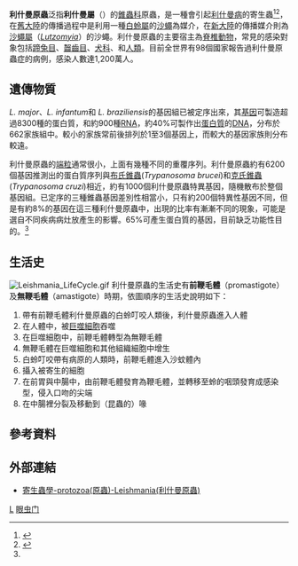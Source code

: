 {{Automatic taxobox
| taxon = Leishmania
| authority = 
| image = Leish_amast_WBC1_DPDx.JPG
| image_caption = 在[[巨噬細胞|巨噬細胞]]內增殖的熱帶利什曼原蟲無鞭毛體（箭頭處）
| subdivision_ranks = 種
| subdivision = 
''L. aethiopica''<br>
''L. amazonensis''<br>
''L. arabica''<br>
''L. archibaldi'' (disputed species)<br>
''L. aristedesi''<br>
''L. (Viannia) braziliensis''<br>
''L. chagasi'' (syn. ''L. infantum'')<br>
''L. (Viannia) colombiensis''<br>
''L. deanei''<br>
''L. donovani''<br>
''L. enriettii''<br>
''L. equatorensis''<br>
''L. forattinii''<br>
''L. garnhami''<br>
''L. gerbili''<br>
''L. (Viannia) guyanensis''<br>
''L. herreri''<br>
''L. hertigi''<br>
''L. infantum''<br>
''L. killicki''<br>
''L. (Viannia) lainsoni''<br>
''L. major''<br>
''L. mexicana''<br>
''L. (Viannia) naiffi''<br>
''L. (Viannia) panamensis''<br>
''L. (Viannia) peruviana''<br>
''L. (Viannia) pifanoi''<br>
''L. (Viannia) shawi''<br>
''L. tarentolae''<br>
''L. tropica''<br>
''L. turanica''<br>
''L. venezuelensis''
}}

'''利什曼原蟲'''泛指'''利什曼屬'''（{{lang|la|''Leishmania''}}）的[[錐蟲科|錐蟲科]]原蟲，是一種會引起[[利什曼病|利什曼病]]的寄生蟲<ref name=Sherris>{{cite book | author = Ryan KJ; Ray CG (editors) | title = Sherris Medical Microbiology | edition = 4th ed. | pages = 749–54 | publisher = McGraw Hill | year = 2004 | isbn = 0838585299 }}</ref><ref name=MylerP>{{cite book | author = Myler P; Fasel N (editors). | title = Leishmania: After The Genome | publisher = Caister Academic Press | year = 2008  | isbn =  978-1-904455-28-8 }}</ref>，在[[舊大陸|舊大陸]]的傳播過程中是利用一種[[白蛉屬|白蛉屬]]的[[沙蠅|沙蠅]]為媒介，在[[新大陸|新大陸]]的傳播媒介則為[[沙蠅屬|沙蠅屬]]（''[[Lutzomyia|Lutzomyia]]''）的沙蠅。利什曼原蟲的主要宿主為[[脊椎動物|脊椎動物]]，常見的感染對象包括[[蹄兔目|蹄兔目]]、[[齧齒目|齧齒目]]、[[犬科|犬科]]、和[[人類|人類]]。目前全世界有98個國家報告過利什曼原蟲症的病例，感染人數達1,200萬人。

==遺傳物質==
''L. major''、''L. infantum''和 ''L. braziliensis''的基因組已被定序出來，其[[基因|基因]]可製造超過8300種的蛋白質，和約900種[[RNA|RNA]]，約40%可製作出[[蛋白質|蛋白質]]的[[DNA|DNA]]，分布於662家族組中。較小的家族常前後排列於1至3個基因上，而較大的基因家族則分布較遠。

利什曼原蟲的[[端粒|端粒]]通常很小，上面有幾種不同的重覆序列。利什曼原蟲約有6200個基因推測出的蛋白質序列與[[布氏錐蟲|布氏錐蟲]](''Trypanosoma brucei'')和[[克氏錐蟲|克氏錐蟲]](''Trypanosoma cruzi'')相近，約有1000個利什曼原蟲特異基因，隨機散布於整個基因組。已定序的三種錐蟲基因差別性相當小，只有約200個特異性基因不同，但是有約8%的基因在這三種利什曼原蟲中，出現的比率有漸漸不同的現象，可能是選自不同疾病病灶放產生的影響。65%可產生蛋白質的基因，目前缺乏功能性目的。<ref name=MylerP/>

==生活史==
[[Image:Leishmania_LifeCycle.gif|thumb]]
利什曼原蟲的生活史有'''前鞭毛體'''（promastigote）及'''無鞭毛體'''（amastigote）時期，依圖順序的生活史說明如下：
#帶有前鞭毛體利什曼原蟲的白蛉叮咬人類後，利什曼原蟲進入人體
#在人體中，被[[巨噬細胞|巨噬細胞]]吞噬
#在巨噬細胞中，前鞭毛體轉型為無鞭毛體
#無鞭毛體在巨噬細胞和其他組織細胞中增生
#白蛉叮咬帶有病原的人類時，前鞭毛體進入沙蚊體內
#攝入被寄生的細胞
#在前胃與中腸中，由前鞭毛體發育為鞭毛體，並轉移至蛉的咽頭發育成感染型，侵入口吻的尖端
#在中腸裡分裂及移動到（昆蟲的）喙
==參考資料==
{{Reflist}}

==外部連結==
*[http://smallcollation.blogspot.com/2013/02/protozoa-leishmania.html 寄生蟲學-protozoa(原蟲)-Leishmania(利什曼原蟲)]{{Wayback|url=http://smallcollation.blogspot.com/2013/02/protozoa-leishmania.html |date=20160305063259 }}
{{Authority control}}
{{Taxonbar|from=Q524818}}

[[Category:寄生蟲|L]]
[[Category:_眼虫门|眼虫门]]